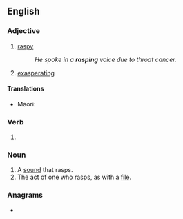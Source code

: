 ==English==

===Adjective===
{{en-adj}}

# [[raspy]]
#: ''He spoke in a '''rasping''' voice due to throat cancer.''
# [[exasperating]]

====Translations====
{{trans-top|raspy}}
* Maori: {{t|mi|māngūngungu}}
{{trans-mid}}
{{trans-bottom}}

===Verb===
{{head|en|verb form}}

# {{present participle of|rasp|lang=en|nocat=1}}

===Noun===
{{en-noun}}

# A [[sound]] that rasps.
# The act of one who rasps, as with a [[file]].

===Anagrams===
* {{anagrams|en|a=aginprs|gnisrap|parings|parsing|rapings|sparing}}
